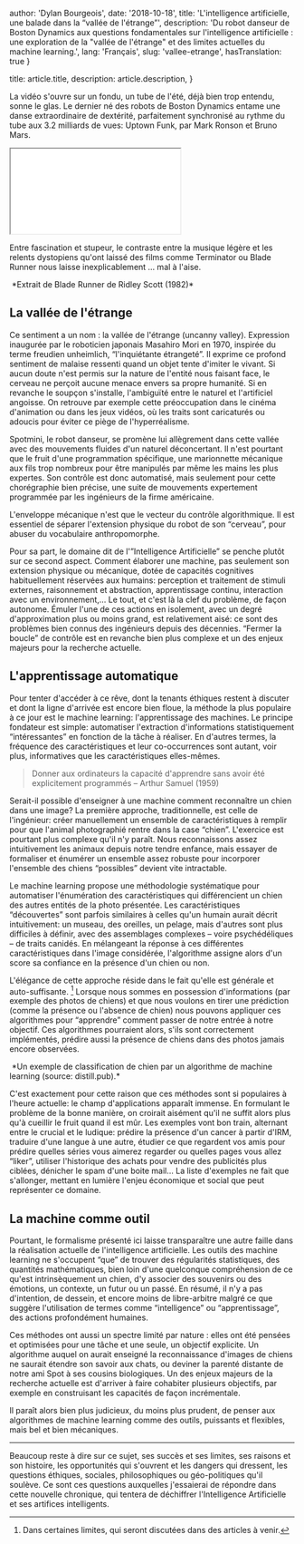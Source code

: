 
  author: 'Dylan Bourgeois',
  date: '2018-10-18',
  title: 'L\'intelligence artificielle, une balade dans la “vallée de l\'étrange”',
  description: 'Du robot danseur de Boston Dynamics aux questions fondamentales sur l\'intelligence artificielle : une exploration de la "vallée de l\'étrange" et des limites actuelles du machine learning.',
  lang: 'Français',
  slug: 'vallee-etrange',
  hasTranslation: true
}

  title: article.title,
  description: article.description,
}


La vidéo s'ouvre sur un fondu, un tube de l'été, déjà bien trop entendu, sonne le glas. Le dernier né des robots de Boston Dynamics entame une danse extraordinaire de dextérité, parfaitement synchronisé au rythme du tube aux 3.2 milliards de vues: Uptown Funk, par Mark Ronson et Bruno Mars.

<iframe
    className="aspect-video w-full"
    src={"https://www.youtube.com/embed/kHBcVlqpvZ8"}
    title="YouTube Video Player"
    allow="accelerometer; autoplay; clipboard-write; encrypted-media; gyroscope; picture-in-picture"
></iframe>

Entre fascination et stupeur, le contraste entre la musique légère et les relents dystopiens qu'ont laissé des films comme Terminator ou Blade Runner nous laisse inexplicablement … mal à l'aise.

<Image src={blade} alt="" />
*Extrait de Blade Runner de Ridley Scott (1982)*

## La vallée de l'étrange
 

Ce sentiment a un nom : la vallée de l'étrange (uncanny valley). Expression inaugurée par le roboticien japonais Masahiro Mori en 1970, inspirée du terme freudien unheimlich, “l'inquiétante étrangeté”. Il exprime ce profond sentiment de malaise ressenti quand un objet tente d'imiter le vivant. Si aucun doute n'est permis sur la nature de l'entité nous faisant face, le cerveau ne perçoit aucune menace envers sa propre humanité. Si en revanche le soupçon s'installe, l'ambiguïté entre le naturel et l'artificiel angoisse. On retrouve par exemple cette préoccupation dans le cinéma d'animation ou dans les jeux vidéos, où les traits sont caricaturés ou adoucis pour éviter ce piège de l'hyperréalisme.

Spotmini, le robot danseur, se promène lui allègrement dans cette vallée avec des mouvements fluides d'un naturel déconcertant. Il n'est pourtant que le fruit d'une programmation spécifique, une marionnette mécanique aux fils trop nombreux pour être manipulés par même les mains les plus expertes. Son contrôle est donc automatisé, mais seulement pour cette chorégraphie bien précise, une suite de mouvements expertement programmée par les ingénieurs de la firme américaine.

L'enveloppe mécanique n'est que le vecteur du contrôle algorithmique. Il est essentiel de séparer l'extension physique du robot de son “cerveau”, pour abuser du vocabulaire anthropomorphe.

Pour sa part, le domaine dit de l'”Intelligence Artificielle” se penche plutôt sur ce second aspect. Comment élaborer une machine, pas seulement son extension physique ou mécanique, dotée de capacités cognitives habituellement réservées aux humains: perception et traitement de stimuli externes, raisonnement et abstraction, apprentissage continu, interaction avec un environnement,… Le tout, et c'est là la clef du problème, de façon autonome. Émuler l'une de ces actions en isolement, avec un degré d'approximation plus ou moins grand, est relativement aisé: ce sont des problèmes bien connus des ingénieurs depuis des décennies. “Fermer la boucle” de contrôle est en revanche bien plus complexe et un des enjeux majeurs  pour la recherche actuelle.

 

## L'apprentissage automatique
 

Pour tenter d'accéder à ce rêve, dont la tenants éthiques restent à discuter et dont la ligne d'arrivée est encore bien floue, la méthode la plus populaire à ce jour est le machine learning: l'apprentissage des machines. Le principe fondateur est simple: automatiser l'extraction d'informations statistiquement “intéressantes” en fonction de la tâche à réaliser. En d'autres termes, la fréquence des caractéristiques et leur co-occurrences sont autant, voir plus, informatives que les caractéristiques elles-mêmes.
 

> Donner aux ordinateurs la capacité d'apprendre sans avoir été explicitement programmés – Arthur Samuel (1959)
 

Serait-il possible d'enseigner à une machine comment reconnaître un chien dans une image? La première approche, traditionnelle, est celle de l'ingénieur: créer manuellement un ensemble de caractéristiques à remplir pour que l'animal photographié rentre dans la case “chien”. L'exercice est pourtant plus complexe qu'il n'y paraît. Nous reconnaissons assez intuitivement les animaux depuis notre tendre enfance, mais essayer de formaliser et énumérer un ensemble assez robuste pour incorporer l'ensemble des chiens “possibles” devient vite intractable.

Le machine learning propose une méthodologie systématique pour automatiser l'énumération des caractéristiques qui différencient un chien des autres entités de la photo présentée. Les caractéristiques “découvertes” sont parfois similaires à celles qu'un humain aurait décrit intuitivement: un museau, des oreilles, un pelage, mais d'autres sont plus difficiles à définir, avec des assemblages complexes – voire psychédéliques – de traits canidés. En mélangeant la réponse à ces différentes caractéristiques dans l'image considérée, l'algorithme assigne alors d'un score sa confiance en la présence d'un chien ou non.

L'élégance de cette approche réside dans le fait qu'elle est générale et auto-suffisante. [^*] Lorsque nous sommes en possession d'informations (par exemple des photos de chiens) et que nous voulons en tirer une prédiction (comme la présence ou l'absence de chien) nous pouvons appliquer ces algorithmes pour “apprendre” comment passer de notre entrée à notre objectif. Ces algorithmes pourraient alors, s'ils sont correctement implémentés, prédire aussi la présence de chiens dans des photos jamais encore observées.

<Image src={dog} alt="" />
*Un exemple de classification de chien par un algorithme de machine learning (source: distill.pub).*

C'est exactement pour cette raison que ces méthodes sont si populaires à l'heure actuelle: le champ d'applications apparaît immense. En formulant le problème de la bonne manière, on croirait aisément qu'il ne suffit alors plus qu'à cueillir le fruit quand il est mûr. Les exemples vont bon train, alternant entre le crucial et le ludique: prédire la présence d'un cancer à partir d'IRM, traduire d'une langue à une autre, étudier ce que regardent vos amis pour prédire quelles séries vous aimerez regarder ou quelles pages vous allez “liker”, utiliser l'historique des achats pour vendre des publicités plus ciblées, dénicher le spam d'une boite mail… La liste d'exemples ne fait que s'allonger, mettant en lumière l'enjeu économique et social que peut représenter ce domaine.

 

## La machine comme outil
 

Pourtant, le formalisme présenté ici laisse transparaître une autre faille dans la réalisation actuelle de l'intelligence artificielle. Les outils des machine learning ne s'occupent “que” de trouver des régularités statistiques, des quantités mathématiques, bien loin d'une quelconque compréhension de ce qu'est intrinsèquement un chien, d'y associer des souvenirs ou des émotions, un contexte, un futur ou un passé. En résumé, il n'y a pas d'intention, de dessein, et encore moins de libre-arbitre malgré ce que suggère l'utilisation de termes comme “intelligence” ou “apprentissage”, des actions profondément humaines.

Ces méthodes ont aussi un spectre limité par nature : elles ont été pensées et optimisées pour une tâche et une seule, un objectif explicite. Un algorithme auquel on aurait enseigné la reconnaissance d'images de chiens ne saurait étendre son savoir aux chats, ou deviner la parenté distante de notre ami Spot à ses cousins biologiques. Un des enjeux majeurs de la recherche actuelle est d'arriver à faire cohabiter plusieurs objectifs, par exemple en construisant les capacités de façon incrémentale.

Il paraît alors bien plus judicieux, du moins plus prudent, de penser aux algorithmes de machine learning comme des outils, puissants et flexibles, mais bel et bien mécaniques.

 

----

 

Beaucoup reste à dire sur ce sujet, ses succès et ses limites, ses raisons et son histoire, les opportunités qui s'ouvrent et les dangers qui dressent, les questions éthiques, sociales, philosophiques ou géo-politiques qu'il soulève. Ce sont ces questions auxquelles j'essaierai de répondre dans cette nouvelle chronique, qui tentera de déchiffrer l'Intelligence Artificielle et ses artifices intelligents.

 

[^*]: Dans certaines limites, qui seront discutées dans des articles à venir.